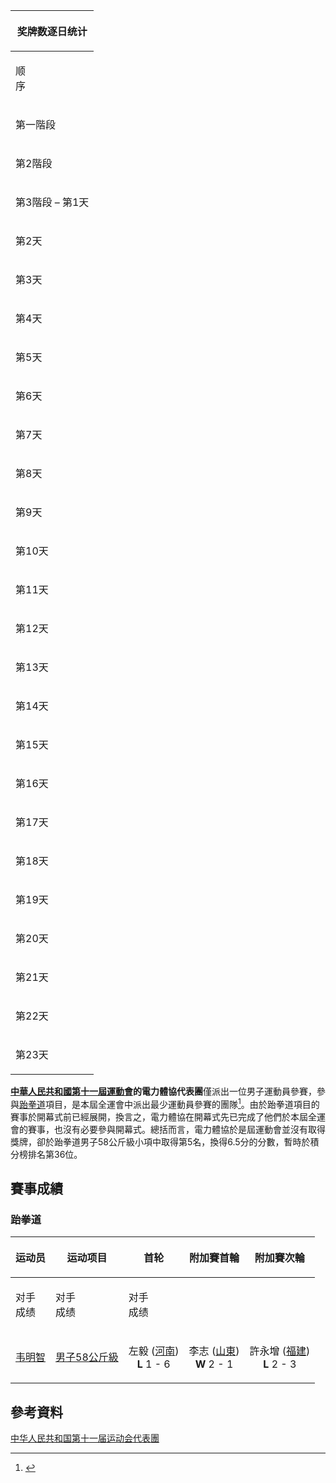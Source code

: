 {| border="1" cellpadding="1" cellspacing="1" align="right" 
|- bgcolor="#efefef"
!colspan=7| <center>奖牌数逐日统计 </center>
|- style="text-align:center;"
|顺<br>序
|<center> [[2009年1月|1<br>月]] –[[2009年10月|10月]]</center>
|[[中華人民共和國第十一屆運動會|位<br>次]]
| bgcolor="gold" |金<br>牌
| bgcolor="silver" |银<br>牌
| bgcolor="CC9966" |铜<br>牌
|奖<br>牌
|- style="text-align:center;"
|第一階段
|1日 – 4月12日
|－
|－
|－
|－
|－
|- style="background:#ccccff; text-align:center;"
|第2階段
|9日 – 10月12日
|－
|0
|0
|0
|0
|- style="text-align:center;"
|第3階段 – 第1天
|6日
|－
|0
|0
|0
|0
|- style="background:#ccccff; text-align:center;"
|第2天
|7日
|－
|0
|0
|0
|0
|- style="text-align:center;"
|第3天
|8日
|－
|0
|0
|0
|0
|- style="background:#ccccff; text-align:center;"
|第4天
|9日
|－
|0
|0
|0
|0
|- style="text-align:center;"
|第5天
|10日
|－
|0
|0
|0
|0
|- style="background:#ccccff; text-align:center;"
|第6天
|11日
|－
|0
|0
|0
|0
|- style="text-align:center;"
|第7天
|12日
|－
|0
|0
|0
|0
|- style="background:#ccccff; text-align:center;"
|第8天
|13日
|－
|0
|0
|0
|0
|- style="text-align:center;"
|第9天
|14日
|－
|0
|0
|0
|0
|- style="background:#ccccff; text-align:center;"
|第10天
|15日
|－
|0
|0
|0
|0
|- style="text-align:center;"
|第11天
|16日
|－
|0
|0
|0
|0
|- style="background:#ccccff; text-align:center;"
|第12天
|17日
|－
|0
|0
|0
|0
|- style="text-align:center;"
|第13天
|18日
|－
|0
|0
|0
|0
|- style="background:#ccccff; text-align:center;"
|第14天
|19日
|－
|0
|0
|0
|0
|- style="text-align:center;" 
|第15天
|20日
|－
|0
|0
|0
|0
|- style="background:#ccccff; text-align:center;" 
|第16天
|21日
|－
|0
|0
|0
|0
|- style="text-align:center;" 
|第17天
|22日
|－
|0
|0
|0
|0
|- style="background:#ccccff; text-align:center;" 
|第18天
|23日
|－
|0
|0
|0
|0
|- style="text-align:center;"  
|第19天
|24日
|－
|0
|0
|0
|0
|- style="background:#ccccff; text-align:center;"  
|第20天
|25日
|－
|0
|0
|0
|0
|- style="text-align:center;" 
|第21天
|26日
|－
|0
|0
|0
|0
|- style="background:#ccccff; text-align:center;"  
|第22天
|27日
|－
|0
|0
|0
|0
|- style="text-align:center;" 
|第23天
|28日
|－
|0
|0
|0
|0
|}

'''[[中華人民共和國第十一屆運動會|中華人民共和國第十一屆運動會]]的電力體協代表團'''僅派出一位男子運動員參賽，參與[[跆拳道|跆拳道]]項目，是本屆全運會中派出最少運動員參賽的團隊<ref>{{Cite web |url=http://result.shandong2009.cn/zh-cn/Participant_cn.aspx |title=十一運會運動員信息 |accessdate=2009-09-25 |archive-date=2009-09-28 |archive-url=https://web.archive.org/web/20090928034540/http://result.shandong2009.cn/zh-cn/Participant_cn.aspx |dead-url=no }}</ref>。由於跆拳道項目的賽事於開幕式前已經展開，換言之，電力體協在開幕式先已完成了他們於本屆全運會的賽事，也沒有必要參與開幕式。總括而言，電力體協於是屆運動會並沒有取得獎牌，卻於跆拳道男子58公斤級小項中取得第5名，換得6.5分的分數，暫時於積分榜排名第36位。

==賽事成績==
===跆拳道===
{{main|中華人民共和國第十一屆全運會跆拳道比賽}}

{| class="wikitable" style="font-size:90%"
|-
!rowspan="2"|运动员
!rowspan="2"|运动项目
!首轮
!附加賽首輪
!附加賽次輪
|-
!对手<br/>成绩
!对手<br/>成绩
!对手<br/>成绩
|-
|[[韦明智|韦明智]]
|[[中華人民共和國第十一屆全運會跆拳道比賽－男子58公斤級|男子58公斤級]]
|align=center|左毅 ([[河南|河南]])<br />'''L''' 1 - 6
|align=center|李志 ([[山東|山東]])<br />'''W''' 2 - 1
|align=center|許永增 ([[福建|福建]]) <br />'''L''' 2 - 3
|}

==參考資料==
<div class="references-small">
<references />
</div>


[[Category:中华人民共和国第十一届运动会代表團|]]